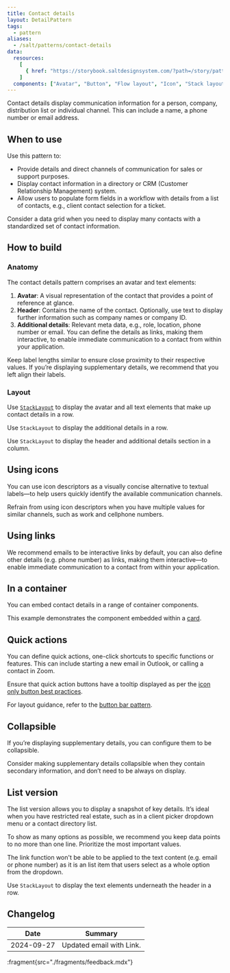 ```yaml
---
title: Contact details
layout: DetailPattern
tags:
  - pattern
aliases:
  - /salt/patterns/contact-details
data:
  resources:
    [
      { href: "https://storybook.saltdesignsystem.com/?path=/story/patterns-contact-details--contact-details", label: "Examples" },
    ]
  components: ["Avatar", "Button", "Flow layout", "Icon", "Stack layout", "Text", "Tooltip"]
---
```


Contact details display communication information for a person, company, distribution list or individual channel. This can include a name, a phone number or email address.

 <Diagram
    src="/img/patterns/contact-details/contact-details.png"
    alt="Contact details how to build"
    border
  />

## When to use

Use this pattern to:
- Provide details and direct channels of communication for sales or support purposes.
- Display contact information in a directory or CRM (Customer Relationship Management) system.
- Allow users to populate form fields in a workflow with details from a list of contacts, e.g., client contact selection for a ticket.

<ExampleContainer type="positive" customPillText="Best practices">
Consider a data grid when you need to display many contacts with a standardized set of contact information.
</ExampleContainer>

## How to build

### Anatomy

The contact details pattern comprises an avatar and text elements:

1. **Avatar**: A visual representation of the contact that provides a point of reference at glance.
2. **Header**: Contains the name of the contact. Optionally, use text to display further information such as company names or company ID.
3. **Additional details**: Relevant meta data, e.g., role, location, phone number or email. You can define the details as links, making them interactive, to enable immediate communication to a contact from within your application.

<Diagram
    src="/img/patterns/contact-details/contact-details-anatomy.png"
    alt="Contact details with component annotations"
    border
/>

<ExampleContainer type="positive" customPillText="Best practices">
Keep label lengths similar to ensure close proximity to their respective values. If you’re displaying supplementary details, we recommend that you left align their labels.
</ExampleContainer>

### Layout

Use [`StackLayout`](/salt/components/stack-layout) to display the avatar and all text elements that make up contact details in a row.

 <Diagram
    src="/img/patterns/contact-details/contact-details-layout-1.png"
    alt="Contact Details with layout annotations"
    border
  />

Use `StackLayout` to display the additional details in a row.

 <Diagram
    src="/img/patterns/contact-details/contact-details-layout-2.png"
    alt="Contact Details with layout annotations"
    border
  />

Use `StackLayout` to display the header and additional details section in a column.

 <Diagram
    src="/img/patterns/contact-details/contact-details-layout-3.png"
    alt="Contact Details with layout annotations"
    border
  />

## Using icons

You can use icon descriptors as a visually concise alternative to textual labels—to help users quickly identify the available communication channels.

 <Diagram
    src="/img/patterns/contact-details/contact-details-icons.png"
    alt="Contact Details using Icon Descriptors"
    caption="An example of contact details using descriptive icons."
    border
  />

<ExampleContainer type="positive" customPillText="Best practices">
Refrain from using icon descriptors when you have multiple values for similar channels, such as work and cellphone numbers.
</ExampleContainer>

## Using links

We recommend emails to be interactive links by default, you can also define other details (e.g. phone number) as links, making them interactive—to enable immediate communication to a contact from within your application.

 <Diagram
    src="/img/patterns/contact-details/contact-details-using-links.png"
    alt="Contact Details using links"
    caption="An example of contact details using links."
    border
  />

## In a container

You can embed contact details in a range of container components. 

This example demonstrates the component embedded within a [card](/salt/components/card).

 <Diagram
    src="/img/patterns/contact-details/contact-details-card.png"
    alt="Contact Details Embedded in a Card"
    caption="Contact details embedded within a card."
    border
  />


## Quick actions

You can define quick actions, one-click shortcuts to specific functions or features. This can include starting a new email in Outlook, or calling a contact in Zoom.

Ensure that quick action buttons have a tooltip displayed as per the [icon only button best practices](https://www.saltdesignsystem.com/salt/components/button/examples#icon-only).

For layout guidance, refer to the [button bar pattern](/salt/patterns/button-bar).

 <Diagram
    src="/img/patterns/contact-details/contact-details-actions.png"
    alt="Contact Details with quick actions button bar"
    caption="Contact details with a quick actions button bar."
    border
  />

## Collapsible

If you’re displaying supplementary details, you can configure them to be collapsible.

 <Diagram
    src="/img/patterns/contact-details/contact-details-collapsible-spacing.png"
    alt="Contact Details with collapsible details"
    caption="Contact details with collapsible details."
    border
  />

   <Diagram
    src="/img/patterns/contact-details/contact-details-collapsible-layout.png"
    alt="Collapsible detail layout"
    caption="Use a split layout between quick actions and the collapsible button."
    border
  />

<ExampleContainer type="positive" customPillText="Best practices">
Consider making supplementary details collapsible when they contain secondary information, and don’t need to be always on display.
</ExampleContainer>

## List version

The list version allows you to display a snapshot of key details. It’s ideal when you have restricted real estate, such as in a client picker dropdown menu or a contact directory list.

To show as many options as possible, we recommend you keep data points to no more than one line. Prioritize the most important values. 

The link function won't be able to be applied to the text content (e.g. email or phone number) as it is an list item that users select as a whole option from the dropdown.

 <Diagram
    src="/img/patterns/contact-details/contact-details-list.png"
    alt="Contact Details in list"
    caption="Contact details in a list."
    border
  />

Use `StackLayout` to display the text elements underneath the header in a row.

 <Diagram
    src="/img/patterns/contact-details/contact-details-list-layout-1.png"
    alt="Contact Details in list using stack layout."
    border
  />

 <Diagram
    src="/img/patterns/contact-details/contact-details-list-layout-2.png"
    alt="Contact Details in list using stack layout."
    border
  />

## Changelog

| Date | Summary |
| --- | --- |
| 2024-09-27 | Updated email with Link. | 

:fragment{src="./fragments/feedback.mdx"}
